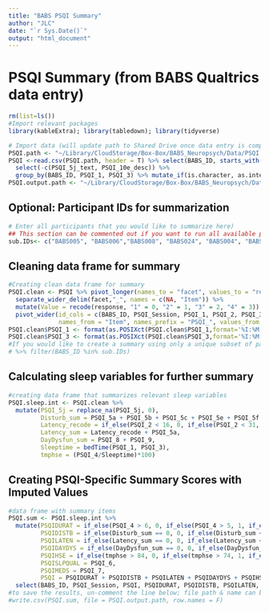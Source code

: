 ```yaml
---
title: "BABS PSQI Summary"
author: "JLC"
date: "`r Sys.Date()`"
output: "html_document"
---
```


# PSQI Summary (from BABS Qualtrics data entry)

```r
rm(list=ls())
#Import relevant packages
library(kableExtra); library(tabledown); library(tidyverse)

# Import data (will update path to Shared Drive once data entry is complete)
PSQI.path <- "~/Library/CloudStorage/Box-Box/BABS_Neuropsych/Data/PSQI.csv"
PSQI <-read.csv(PSQI.path, header = T) %>% select(BABS_ID, starts_with("PSQI")) %>%
  select(-c(PSQI_5j_text, PSQI_10e_desc)) %>%
  group_by(BABS_ID, PSQI_1, PSQI_3) %>% mutate_if(is.character, as.integer) %>% ungroup()
PSQI.output.path <- "~/Library/CloudStorage/Box-Box/BABS_Neuropsych/Data/PSQI_sum.csv"
```

## Optional: Participant IDs for summarization

```r
# Enter all participants that you would like to summarize here)
## This section can be commented out if you want to run all available participants
sub.IDs<- c("BABS005", "BABS006","BABS008", "BABS024", "BABS004", "BABS007", "BABS009", "BABS010", "BABS011", "BABS012")
```

## Cleaning data frame for summary

```r
#Creating clean data frame for summary
PSQI.clean <- PSQI %>% pivot_longer(names_to = "facet", values_to = "response", -c(BABS_ID, PSQI_Session, PSQI_1, PSQI_2, PSQI_3, PSQI_4)) %>%
  separate_wider_delim(facet,"_", names = c(NA, "Item")) %>%
  mutate(Value = recode(response, "1" = 0, "2" = 1, "3" = 2, "4" = 3)) %>% select(-response) %>%
  pivot_wider(id_cols = c(BABS_ID, PSQI_Session, PSQI_1, PSQI_2, PSQI_3, PSQI_4), 
              names_from = "Item", names_prefix = "PSQI_", values_from = "Value")
PSQI.clean$PSQI_1 <- format(as.POSIXct(PSQI.clean$PSQI_1,format='%I:%M %p'),format="%H:%M")
PSQI.clean$PSQI_3 <- format(as.POSIXct(PSQI.clean$PSQI_3,format='%I:%M %p'),format="%H:%M")
#If you would like to create a summary using only a unique subset of participant IDs that you have supplied (in previous code chunk), you can simply add the following line of code to filter the raw data to the code above
# %>% filter(BABS_ID %in% sub.IDs)
```

## Calculating sleep variables for further summary

```r
#creating data frame that summarizes relevant sleep variables
PSQI.sleep.int <- PSQI.clean %>%
  mutate(PSQI_5j = replace_na(PSQI_5j, 0),
         Disturb_sum = PSQI_5a + PSQI_5b + PSQI_5c + PSQI_5e + PSQI_5f + PSQI_5g + PSQI_5h + PSQI_5i + PSQI_5j,
         Latency_recode = if_else(PSQI_2 < 16, 0, if_else(PSQI_2 < 31, 1, if_else(PSQI_2 < 61, 2, 3))),
         Latency_sum = Latency_recode + PSQI_5a,
         DayDysfun_sum = PSQI_8 + PSQI_9,
         Sleeptime = bedTime(PSQI_1, PSQI_3),
         tmphse = (PSQI_4/Sleeptime)*100)
```

## Creating PSQI-Specific Summary Scores with Imputed Values

```r
#data frame with summary items
PSQI.sum <- PSQI.sleep.int %>%
  mutate(PSQIDURAT = if_else(PSQI_4 > 6, 0, if_else(PSQI_4 > 5, 1, if_else(PSQI_4 > 4, 2, 3))),
         PSQIDISTB = if_else(Disturb_sum == 0, 0, if_else(Disturb_sum < 10, 1, if_else(Disturb_sum < 19, 2, 3))),
         PSQILATEN = if_else(Latency_sum == 0, 0, if_else(Latency_sum < 3, 1, if_else(Latency_sum < 5, 2, 3))),
         PSQIDAYDYS = if_else(DayDysfun_sum == 0, 0, if_else(DayDysfun_sum < 3, 1, if_else(DayDysfun_sum < 5, 2, 3))),
         PSQIHSE = if_else(tmphse > 84, 0, if_else(tmphse > 74, 1, if_else(tmphse > 64, 2, 3))),
         PSQISLPQUAL = PSQI_6,
         PSQIMEDS = PSQI_7,
         PSQI = PSQIDURAT + PSQIDISTB + PSQILATEN + PSQIDAYDYS + PSQIHSE + PSQISLPQUAL + PSQIMEDS) %>%
  select(BABS_ID, PSQI_Session, PSQI, PSQIDURAT, PSQIDISTB, PSQILATEN, PSQIDAYDYS, PSQIHSE, PSQISLPQUAL, PSQIMEDS)
#to save the results, un-comment the line below; file path & name can be adjusted in the first code chunk
#write.csv(PSQI.sum, file = PSQI.output.path, row.names = F)
```
